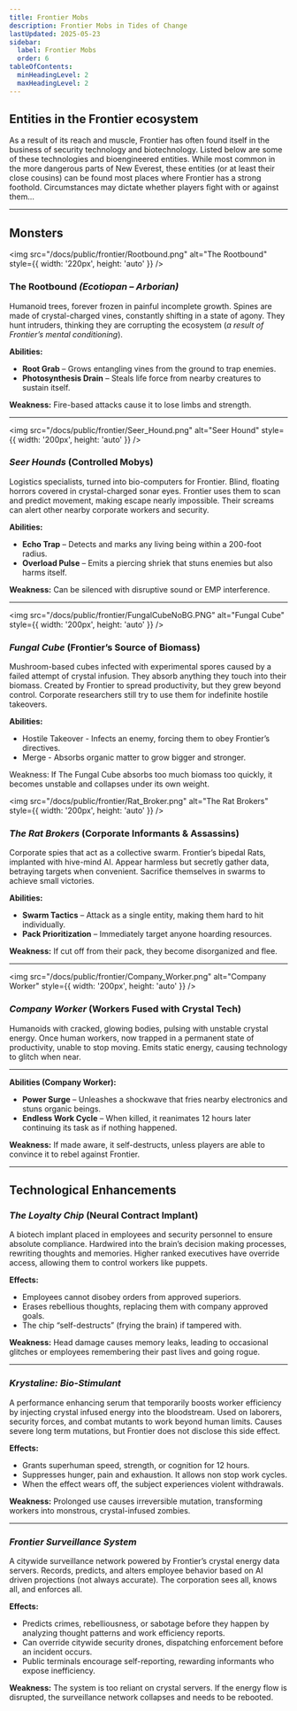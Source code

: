 ```yaml
---
title: Frontier Mobs
description: Frontier Mobs in Tides of Change
lastUpdated: 2025-05-23
sidebar:
  label: Frontier Mobs
  order: 6
tableOfContents:
  minHeadingLevel: 2
  maxHeadingLevel: 2
---
```

## Entities in the Frontier ecosystem

As a result of its reach and muscle, Frontier has often found itself in the business of security technology and biotechnology. Listed below are some of these technologies and bioengineered entities. While most common in the more dangerous parts of New Everest, these entities (or at least their close cousins) can be found most places where Frontier has a strong foothold. Circumstances may dictate whether players fight with or against them…

---

## Monsters

<div style={{ display: 'flex', alignItems: 'flex-start', gap: '2rem', marginTop: '1.5rem' }}>

<img src="/docs/public/frontier/Rootbound.png" alt="The Rootbound" style={{ width: '220px', height: 'auto' }} />

<div> 

### **The Rootbound** _(Ecotiopan – Arborian)_

Humanoid trees, forever frozen in painful incomplete growth. Spines are made of crystal-charged vines, constantly shifting in a state of agony. They hunt intruders, thinking they are corrupting the ecosystem (_a result of Frontier’s mental conditioning_).

**Abilities:**
- **Root Grab** – Grows entangling vines from the ground to trap enemies.  
- **Photosynthesis Drain** – Steals life force from nearby creatures to sustain itself.

**Weakness:** Fire-based attacks cause it to lose limbs and strength.

</div>
</div>

---

<div style={{ display: 'flex', alignItems: 'flex-start', gap: '2rem', marginTop: '2rem' }}>

<img src="/docs/public/frontier/Seer_Hound.png" alt="Seer Hound" style={{ width: '200px', height: 'auto' }} />

<div>

### _Seer Hounds_ (Controlled Mobys)

Logistics specialists, turned into bio-computers for Frontier. Blind, floating horrors covered in crystal-charged sonar eyes. Frontier uses them to scan and predict movement, making escape nearly impossible. Their screams can alert other nearby corporate workers and security.

**Abilities:**
- **Echo Trap** – Detects and marks any living being within a 200-foot radius.  
- **Overload Pulse** – Emits a piercing shriek that stuns enemies but also harms itself.

**Weakness:** Can be silenced with disruptive sound or EMP interference.

</div>
</div>

---

<div style={{ display: 'flex', alignItems: 'flex-start', gap: '2rem', marginTop: '2rem' }}>

<img src="/docs/public/frontier/FungalCubeNoBG.PNG" alt="Fungal Cube" style={{ width: '200px', height: 'auto' }} />

<div>

### _Fungal Cube_ (Frontier’s Source of Biomass)

Mushroom-based cubes infected with experimental spores caused by a failed attempt of crystal infusion. They absorb anything they touch into their biomass. Created by Frontier to spread productivity, but they grew beyond control. Corporate researchers still try to use them for indefinite hostile takeovers.

**Abilities:**
- Hostile Takeover - Infects an enemy, forcing them to obey Frontier’s directives.
- Merge - Absorbs organic matter to grow bigger and stronger.

Weakness: If The Fungal Cube absorbs too much biomass too quickly, it becomes unstable and collapses under its own weight. 

</div>
</div>

<div style={{ display: 'flex', alignItems: 'flex-start', gap: '2rem', marginTop: '2rem' }}>

<img src="/docs/public/frontier/Rat_Broker.png" alt="The Rat Brokers" style={{ width: '200px', height: 'auto' }} />

<div>

### _The Rat Brokers_ (Corporate Informants & Assassins)

Corporate spies that act as a collective swarm. Frontier’s bipedal Rats, implanted with hive-mind AI. Appear harmless but secretly gather data, betraying targets when convenient. Sacrifice themselves in swarms to achieve small victories.

**Abilities:**
- **Swarm Tactics** – Attack as a single entity, making them hard to hit individually.  
- **Pack Prioritization** – Immediately target anyone hoarding resources.

**Weakness:** If cut off from their pack, they become disorganized and flee.

</div>
</div>

---

<div style={{ display: 'flex', alignItems: 'flex-start', gap: '2rem', marginTop: '2rem' }}>

<img src="/docs/public/frontier/Company_Worker.png" alt="Company Worker" style={{ width: '200px', height: 'auto' }} />

<div>

### _Company Worker_ (Workers Fused with Crystal Tech)

Humanoids with cracked, glowing bodies, pulsing with unstable crystal energy. Once human workers, now trapped in a permanent state of productivity, unable to stop moving. Emits static energy, causing technology to glitch when near.

</div>
</div>

---

**Abilities (Company Worker):**
- **Power Surge** – Unleashes a shockwave that fries nearby electronics and stuns organic beings.  
- **Endless Work Cycle** – When killed, it reanimates 12 hours later continuing its task as if nothing happened.

**Weakness:** If made aware, it self-destructs, unless players are able to convince it to rebel against Frontier.

---

## Technological Enhancements

### _The Loyalty Chip_ (Neural Contract Implant)

A biotech implant placed in employees and security personnel to ensure absolute compliance. Hardwired into the brain’s decision making processes, rewriting thoughts and memories. Higher ranked executives have override access, allowing them to control workers like puppets.

**Effects:**
- Employees cannot disobey orders from approved superiors.  
- Erases rebellious thoughts, replacing them with company approved goals.  
- The chip “self-destructs” (frying the brain) if tampered with.

**Weakness:** Head damage causes memory leaks, leading to occasional glitches or employees remembering their past lives and going rogue.

---

### _Krystaline: Bio-Stimulant_

A performance enhancing serum that temporarily boosts worker efficiency by injecting crystal infused energy into the bloodstream. Used on laborers, security forces, and combat mutants to work beyond human limits. Causes severe long term mutations, but Frontier does not disclose this side effect.

**Effects:**
- Grants superhuman speed, strength, or cognition for 12 hours.  
- Suppresses hunger, pain and exhaustion. It allows non stop work cycles.  
- When the effect wears off, the subject experiences violent withdrawals.

**Weakness:** Prolonged use causes irreversible mutation, transforming workers into monstrous, crystal-infused zombies.

---

### _Frontier Surveillance System_

A citywide surveillance network powered by Frontier’s crystal energy data servers. Records, predicts, and alters employee behavior based on AI driven projections (not always accurate). The corporation sees all, knows all, and enforces all.

**Effects:**
- Predicts crimes, rebelliousness, or sabotage before they happen by analyzing thought patterns and work efficiency reports.  
- Can override citywide security drones, dispatching enforcement before an incident occurs.  
- Public terminals encourage self-reporting, rewarding informants who expose inefficiency.

**Weakness:** The system is too reliant on crystal servers. If the energy flow is disrupted, the surveillance network collapses and needs to be rebooted.

